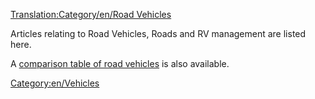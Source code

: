[[Translation:Category/en/Road Vehicles]]

Articles relating to Road Vehicles, Roads and RV management are listed here.
{{en/catmore}}

A [[en/Manual/Base Set/Road Vehicles/Road vehicle comparison|comparison table of road vehicles]] is also available.

[[Category:en/Vehicles]]